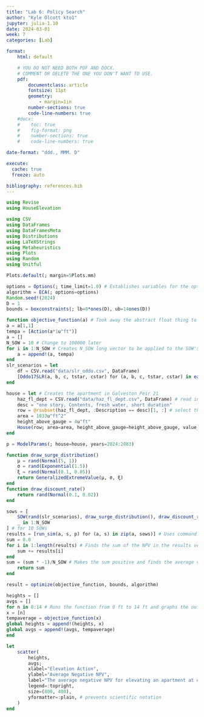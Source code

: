 ```yaml
---
title: "Lab 6: Policy Search"
author: "Kyle Olcott kto1"
jupyter: julia-1.10
date: 2024-03-01
week: 7
categories: [Lab]

format: 
    html: default

    # YOU DO NOT NEED BOTH PDF AND DOCX.
    # COMMENT OR DELETE THE ONE YOU DON'T WANT TO USE.
    pdf:
        documentclass: article
        fontsize: 11pt
        geometry:
            - margin=1in  
        number-sections: true
        code-line-numbers: true
    #docx: 
    #    toc: true
    #    fig-format: png
    #    number-sections: true
    #    code-line-numbers: true

date-format: "ddd., MMM. D"

execute: 
  cache: true
  freeze: auto

bibliography: references.bib
---
```


```julia
using Revise
using HouseElevation

using CSV
using DataFrames
using DataFramesMeta
using Distributions
using LaTeXStrings
using Metaheuristics
using Plots
using Random
using Unitful

Plots.default(; margin=5Plots.mm)
```

```julia
options = Options(; time_limit=1.0) # Establishes variables for the optimization function
algorithm = ECA(; options=options)
Random.seed!(2024)
D = 1
bounds = boxconstraints(; lb=0*ones(D), ub=14ones(D))
```

```julia
function objective_function(a) # Took away the abstract float thing to make the constraints work as they are vectors
a = a[1,1]
tempa = [Action(a*1u"ft")]
a = []
N_SOW = 10 # Change to 100000 later
for i in 1:N_SOW # Creates N_SOW long vector to be applied to the SOW's later in the function
    a = append!(a, tempa) 
end
slr_scenarios = let
    df = CSV.read("data/slr_oddo.csv", DataFrame)
    [Oddo17SLR(a, b, c, tstar, cstar) for (a, b, c, tstar, cstar) in eachrow(df)]
end

house = let # Creates the apartment in Galveston Peir 21
    haz_fl_dept = CSV.read("data/haz_fl_dept.csv", DataFrame) # read in the file
    desc = "one story, Contents, fresh water, short duration"
    row = @rsubset(haz_fl_dept, :Description == desc)[1, :] # select the row I want
    area = 1033u"ft^2"
    height_above_gauge = 4u"ft"
    House(row; area=area, height_above_gauge=height_above_gauge, value_usd=316_298)
end

p = ModelParams(; house=house, years=2024:2083)

function draw_surge_distribution()
    μ = rand(Normal(5, 1))
    σ = rand(Exponential(1.5))
    ξ = rand(Normal(0.1, 0.05))
    return GeneralizedExtremeValue(μ, σ, ξ)
end
function draw_discount_rate()
    return rand(Normal(0.1, 0.02))
end

sows = [
    SOW(rand(slr_scenarios), draw_surge_distribution(), draw_discount_rate()) for # Creates N_SOW state of worlds (SOWs)
    _ in 1:N_SOW
] # for 10 SOWs
results = [run_sim(a, s, p) for (a, s) in zip(a, sows)] # Uses command from lab 5 with the action vector made above
sum = 0.0    
for i in 1:length(results) # Finds the sum of the NPV in the results vector
    sum += results[i]
end
sum = (sum * -1)/N_SOW # Makes the sum positive and finds the average value
    return sum
end
```

```julia
result = optimize(objective_function, bounds, algorithm)
```

```julia
heights = [] 
avgs = []
for n in 0:14 # Runs the function from 0 ft to 14 ft and graphs the output
x = [n]
tempaverage = objective_function(x) 
global heights = append!(heights, x)
global avgs = append!(avgs, tempaverage)
end

let
    scatter(
        heights,
        avgs;
        xlabel="Elevation Action",
        ylabel="Average Negative NPV",
        label="The average negative NPV for elevating an apartment at different elevations under 100,000 different SOW's",
        legend=:topright,
        size=(800, 400),
        yformatter=:plain, # prevents scientific notation
    )
end
```

